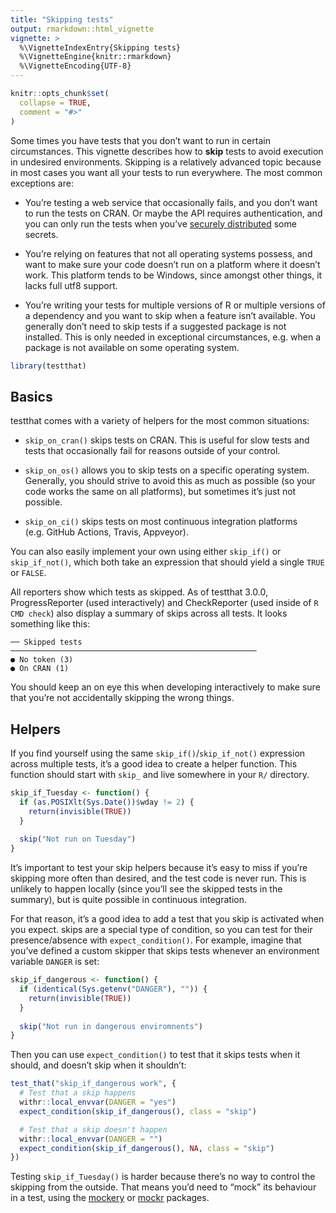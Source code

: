 ```yaml
---
title: "Skipping tests"
output: rmarkdown::html_vignette
vignette: >
  %\VignetteIndexEntry{Skipping tests}
  %\VignetteEngine{knitr::rmarkdown}
  %\VignetteEncoding{UTF-8}
---
```


```r
knitr::opts_chunk$set(
  collapse = TRUE,
  comment = "#>"
)
```

Some times you have tests that you don't want to run in certain circumstances.
This vignette describes how to **skip** tests to avoid execution in undesired environments.
Skipping is a relatively advanced topic because in most cases you want all your tests to run everywhere.
The most common exceptions are:

-   You're testing a web service that occasionally fails, and you don't want to run the tests on CRAN.
    Or maybe the API requires authentication, and you can only run the tests when you've [securely distributed](https://gargle.r-lib.org/articles/articles/managing-tokens-securely.html) some secrets.

-   You're relying on features that not all operating systems possess, and want to make sure your code doesn't run on a platform where it doesn't work.
    This platform tends to be Windows, since amongst other things, it lacks full utf8 support.

-   You're writing your tests for multiple versions of R or multiple versions of a dependency and you want to skip when a feature isn't available.
    You generally don't need to skip tests if a suggested package is not installed.
    This is only needed in exceptional circumstances, e.g. when a package is not available on some operating system.

```r
library(testthat)
```

## Basics

testthat comes with a variety of helpers for the most common situations:

-   `skip_on_cran()` skips tests on CRAN.
    This is useful for slow tests and tests that occasionally fail for reasons outside of your control.

-   `skip_on_os()` allows you to skip tests on a specific operating system.
    Generally, you should strive to avoid this as much as possible (so your code works the same on all platforms), but sometimes it's just not possible.

-   `skip_on_ci()` skips tests on most continuous integration platforms (e.g. GitHub Actions, Travis, Appveyor).

You can also easily implement your own using either `skip_if()` or `skip_if_not()`, which both take an expression that should yield a single `TRUE` or `FALSE`.

All reporters show which tests as skipped.
As of testthat 3.0.0, ProgressReporter (used interactively) and CheckReporter (used inside of `R CMD check`) also display a summary of skips across all tests.
It looks something like this:

    ── Skipped tests  ───────────────────────────────────────────────────────
    ● No token (3)
    ● On CRAN (1)

You should keep an on eye this when developing interactively to make sure that you're not accidentally skipping the wrong things.

## Helpers

If you find yourself using the same `skip_if()`/`skip_if_not()` expression across multiple tests, it's a good idea to create a helper function.
This function should start with `skip_` and live somewhere in your `R/` directory.

```r
skip_if_Tuesday <- function() {
  if (as.POSIXlt(Sys.Date())$wday != 2) {
    return(invisible(TRUE))
  }
  
  skip("Not run on Tuesday")
}
```

It's important to test your skip helpers because it's easy to miss if you're skipping more often than desired, and the test code is never run.
This is unlikely to happen locally (since you'll see the skipped tests in the summary), but is quite possible in continuous integration.

For that reason, it's a good idea to add a test that you skip is activated when you expect.
skips are a special type of condition, so you can test for their presence/absence with `expect_condition()`.
For example, imagine that you've defined a custom skipper that skips tests whenever an environment variable `DANGER` is set:

```r
skip_if_dangerous <- function() {
  if (identical(Sys.getenv("DANGER"), "")) {
    return(invisible(TRUE))
  }
  
  skip("Not run in dangerous enviromnents")
}
```

Then you can use `expect_condition()` to test that it skips tests when it should, and doesn't skip when it shouldn't:

```r
test_that("skip_if_dangerous work", {
  # Test that a skip happens
  withr::local_envvar(DANGER = "yes")
  expect_condition(skip_if_dangerous(), class = "skip") 

  # Test that a skip doesn't happen
  withr::local_envvar(DANGER = "")
  expect_condition(skip_if_dangerous(), NA, class = "skip")
})
```

Testing `skip_if_Tuesday()` is harder because there's no way to control the skipping from the outside.
That means you'd need to "mock" its behaviour in a test, using the [mockery](https://github.com/r-lib/mockery) or [mockr](https://krlmlr.github.io/mockr/) packages.
